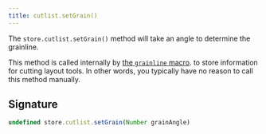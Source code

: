 ```yaml
---
title: cutlist.setGrain()
---
```


The `store.cutlist.setGrain()` method will take an angle to determine the grainline.

This method is called internally by [the `grainline` macro](/reference/macros/grainline).
to store information for cutting layout tools.
In other words, you typically have no reason to call this method manually.

## Signature

```js
undefined store.cutlist.setGrain(Number grainAngle)
```
